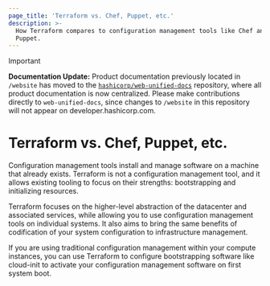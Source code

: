 ```yaml
---
page_title: 'Terraform vs. Chef, Puppet, etc.'
description: >-
  How Terraform compares to configuration management tools like Chef and
  Puppet.
---
```


> [!IMPORTANT]  
> **Documentation Update:** Product documentation previously located in `/website` has moved to the [`hashicorp/web-unified-docs`](https://github.com/hashicorp/web-unified-docs) repository, where all product documentation is now centralized. Please make contributions directly to `web-unified-docs`, since changes to `/website` in this repository will not appear on developer.hashicorp.com.

# Terraform vs. Chef, Puppet, etc.

Configuration management tools install and manage software on a machine
that already exists. Terraform is not a configuration management tool,
and it allows existing tooling to focus on their strengths: bootstrapping
and initializing resources.

Terraform focuses on the higher-level abstraction of the datacenter and
associated services, while allowing you to use configuration management
tools on individual systems. It also aims to bring the same benefits of
codification of your system configuration to infrastructure management.

If you are using traditional configuration management within your compute
instances, you can use Terraform to configure bootstrapping software like
cloud-init to activate your configuration management software on first
system boot.
